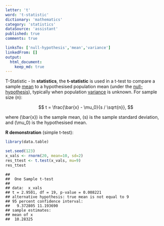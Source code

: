 ```yaml
---
letter: 't'
word: 't-statistic'
dictionary: 'mathematics'
category: 'statistics'
dataSource: 'assistant'
published: true
comments: true

linksTo: ['null-hypothesis','mean','variance']
linkedFrom: []
output:
  html_document:
    keep_md: true
---
```




<a id="t-statistic">T-Statistic</a> - In **statistics**, the **t-statistic** is used in a t-test to compare a sample [mean](#mean) to a hypothesised population mean (under the [null-hypothesis](#null-hypothesis)), typically when population [variance](#variance) is unknown. For sample size \(n\):

$$
t = \frac{\bar{x} - \mu_0}{s / \sqrt{n}},
$$

where \(\bar{x}\) is the sample mean, \(s\) is the sample standard deviation, and \(\mu_0\) is the hypothesised mean.

**R demonstration** (simple t-test):


``` r
library(data.table)

set.seed(123)
x_vals <- rnorm(20, mean=10, sd=2)
res_ttest <- t.test(x_vals, mu=9)
res_ttest
```

```
## 
## 	One Sample t-test
## 
## data:  x_vals
## t = 2.9501, df = 19, p-value = 0.008221
## alternative hypothesis: true mean is not equal to 9
## 95 percent confidence interval:
##   9.372805 11.193690
## sample estimates:
## mean of x 
##  10.28325
```
